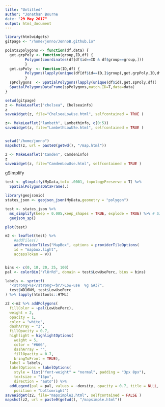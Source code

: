 ```yaml
---
title: "Untitled"
author: "Jonathan Bourne
date: "29 May 2017"
output: html_document
---
```



```r

library(htmlwidgets)
gitpage <- "/home/jonno/JonnoB.github.io"

```


```r

points2polygons <- function(df,data) {
  get.grpPoly <- function(group,ID,df) {
         Polygon(coordinates(df[df$id==ID & df$group==group,]))
         }
  get.spPoly  <- function(ID,df) {
         Polygons(lapply(unique(df[df$id==ID,]$group),get.grpPoly,ID,df),ID)
         }
  spPolygons  <- SpatialPolygons(lapply(unique(df$id),get.spPoly,df))
  SpatialPolygonsDataFrame(spPolygons,match.ID=T,data=data)
}

```


```r
setwd(gitpage)
z <- MakeLeaflet("chelsea", Chelseainfo)
z
saveWidget(z, file="ChelseaLowUse.html", selfcontained = TRUE )

z<- MakeLeaflet("lambeth", Lambethinfo, c(0:5))
saveWidget(z, file="LambethLowUSe.html", selfcontained = TRUE )


setwd("/home/jonno")
mapshot(z, url = paste0(getwd(), "/map.html"))
```


```r
z <- MakeLeaflet("Camden", Camdeninfo)
z
saveWidget(z, file="CamdenLowUse.html", selfcontained = TRUE )
```


gSimplify
```r
test <- gSimplify(MyData,tol= .0001, topologyPreserve = T) %>% 
  SpatialPolygonsDataFrame(.)

library(geojsonio)
states_json <- geojson_json(MyData,geometry = "polygon")

test <- states_json %>% 
  ms_simplify(keep = 0.005,keep_shapes = TRUE, explode = TRUE) %>% # Simplify polygon
  geojson_sp() 

plot(test)

m2 <- leaflet(test) %>%
    #addTiles()
    addProviderTiles("MapBox", options = providerTileOptions(
    id = "mapbox.light",
    accessToken = v))


bins <- c(0, 10, 20, 25, 100)
pal <- colorBin("YlOrRd", domain = test$LowUsePerc, bins = bins)

labels <- sprintf(
  "<strong>%s</strong><br/>Low-use  %g &#37",
  test$WD16NM, test$LowUsePerc
) %>% lapply(htmltools::HTML)

z2 <-m2 %>% addPolygons(
  fillColor = ~pal(LowUsePerc),
  weight = 2,
  opacity = 1,
  color = "white",
  dashArray = "3",
  fillOpacity = 0.7,
  highlight = highlightOptions(
    weight = 5,
    color = "#666",
    dashArray = "",
    fillOpacity = 0.7,
    bringToFront = TRUE),
  label = labels,
  labelOptions = labelOptions(
    style = list("font-weight" = "normal", padding = "3px 8px"),
    textsize = "15px",
    direction = "auto")) %>%
  addLegend(pal = pal, values = ~density, opacity = 0.7, title = NULL,
    position = "bottomright")
saveWidget(z2, file="mapsimple2.html", selfcontained = FALSE )
mapshot(z2, url = paste0(getwd(), "/mapsimple.html"))
```


